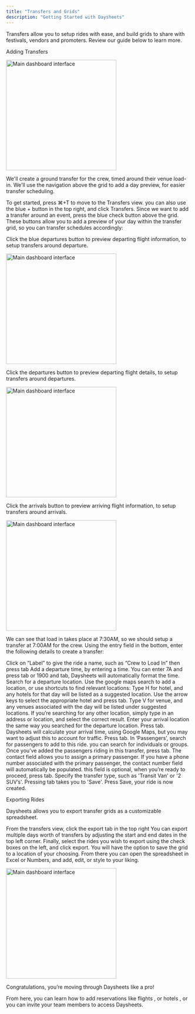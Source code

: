 ```yaml
---
title: "Transfers and Grids"
description: "Getting Started with Daysheets"
---
```


Transfers allow you to setup rides with ease, and build grids to share with festivals, vendors and promoters. Review our guide below to learn more.

Adding Transfers

<img
  src="/images/getting-started/download-daysheets/test.png"
  alt="Main dashboard interface"
  height="300"
  className="rounded-lg"
/>

We'll create a ground transfer for the crew, timed around their venue load-in. We'll use the navigation above the grid to add a day preview, for easier transfer scheduling.

To get started, press ⌘+T to move to the Transfers view. you can also use the blue + button in the top right, and click Transfers. Since we want to add a transfer around an event, press the blue check button above the grid. These buttons allow you to add a preview of your day within the transfer grid, so you can transfer schedules accordingly:

Click the blue departures button to preview departing flight information, to setup transfers around departure.

<img
  src="/images/getting-started/download-daysheets/test.png"
  alt="Main dashboard interface"
  height="300"
  className="rounded-lg"
/>

Click the departures button to preview departing flight details, to setup transfers around departures.

<img
  src="/images/getting-started/download-daysheets/test.png"
  alt="Main dashboard interface"
  height="300"
  className="rounded-lg"
/>

Click the arrivals button to preview arriving flight information, to setup transfers around arrivals.

<img
  src="/images/getting-started/download-daysheets/test.png"
  alt="Main dashboard interface"
  height="300"
  className="rounded-lg"
/>

We can see that load in takes place at 7:30AM, so we should setup a transfer at 7:00AM for the crew. Using the entry field in the bottom, enter the following details to create a transfer:

Click on “Label” to give the ride a name, such as “Crew to Load In” then press tab
Add a departure time, by entering a time. You can enter 7A and press tab or 1900 and tab, Daysheets will automatically format the time.
Search for a departure location. Use the google maps search to add a location, or use shortcuts to find relevant locations:
Type H for hotel, and any hotels for that day will be listed as a suggested location. Use the arrow keys to select the appropriate hotel and press tab.
Type V for venue, and any venues associated with the day will be listed under suggested locations.
If you’re searching for any other location, simply type in an address or location, and select the correct result.
Enter your arrival location the same way you searched for the departure location. Press tab.
Daysheets will calculate your arrival time, using Google Maps, but you may want to adjust this to account for traffic. Press tab.
In ‘Passengers’, search for passengers to add to this ride. you can search for individuals or groups. Once you’ve added the passengers riding in this transfer, press tab.
The contact field allows you to assign a primary passenger. If you have a phone number associated with the primary passenger, the contact number field will automatically be populated. this field is optional, when you’re ready to proceed, press tab.
Specify the transfer type, such as 'Transit Van' or '2 SUV’s'. Pressing tab takes you to 'Save'.
Press Save, your ride is now created.

Exporting Rides

Daysheets allows you to export transfer grids as a customizable spreadsheet.

From the transfers view, click the export tab in the top right
You can export multiple days worth of transfers by adjusting the start and end dates in the top left corner.
Finally, select the rides you wish to export using the check boxes on the left, and click export.
You will have the option to save the grid to a location of your choosing. From there you can open the spreadsheet in Excel or Numbers, and add, edit, or style to your liking.

<img
  src="/images/getting-started/download-daysheets/test.png"
  alt="Main dashboard interface"
  height="300"
  className="rounded-lg"
/>

Congratulations, you’re moving through Daysheets like a pro!

From here, you can learn how to add reservations like flights , or hotels , or you can invite your team members to access Daysheets.
